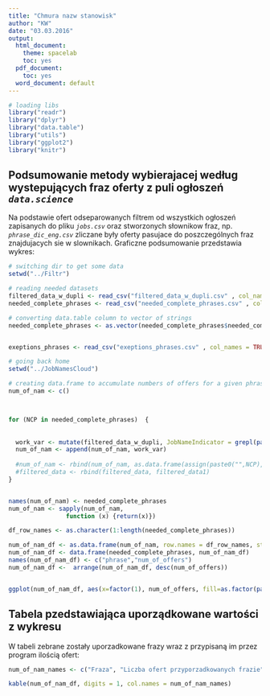 ---
title: "Chmura nazw stanowisk"
author: "KW"
date: "03.03.2016"
output:
  html_document:
    theme: spacelab
    toc: yes
  pdf_document:
    toc: yes
  word_document: default
---


```{r message = FALSE, echo = FALSE}
# loading libs
library("readr")
library("dplyr")
library("data.table")
library("utils")
library("ggplot2")
library("knitr")
```

## Podsumowanie metody wybierajacej według wystepujących fraz oferty z puli ogłoszeń *`data.science`*

Na podstawie ofert odseparowanych filtrem od wszystkich ogłoszeń zapisanych do pliku *`jobs.csv`* oraz stworzonych słownikow fraz, np. *`phrase_dic_eng.csv`* zliczane były oferty pasujace do poszczególnych fraz znajdujacych sie w slownikach. Graficzne podsumowanie przedstawia wykres: 


```{r echo = FALSE}
# switching dir to get some data
setwd("../Filtr")

# reading needed datasets
filtered_data_w_dupli <- read_csv("filtered_data_w_dupli.csv" , col_names = TRUE)
needed_complete_phrases <- read_csv("needed_complete_phrases.csv" , col_names = TRUE)

# converting data.table column to vector of strings
needed_complete_phrases <- as.vector(needed_complete_phrases$needed_complete_phrases)


exeptions_phrases <- read_csv("exeptions_phrases.csv" , col_names = TRUE)

# going back home
setwd("../JobNamesCloud")

# creating data.frame to accumulate numbers of offers for a given phrase
num_of_nam <- c()



for (NCP in needed_complete_phrases)  {
 
 
  work_var <- mutate(filtered_data_w_dupli, JobNameIndicator = grepl(paste0(".*",NCP,".*"), href) )%>% summarize(sum(JobNameIndicator))
  num_of_nam <- append(num_of_nam, work_var)
  
  #num_of_nam <- rbind(num_of_nam, as.data.frame(assign(paste0("",NCP), work_var)))
  #filtered_data <- rbind(filtered_data, filtered_data1)
}


names(num_of_nam) <- needed_complete_phrases
num_of_nam <- sapply(num_of_nam, 
                function (x) {return(x)})

df_row_names <- as.character(1:length(needed_complete_phrases))

num_of_nam_df <- as.data.frame(num_of_nam, row.names = df_row_names, stringsAsFactors = FALSE)
num_of_nam_df <- data.frame(needed_complete_phrases, num_of_nam_df)
names(num_of_nam_df) <- c("phrase","num_of_offers")
num_of_nam_df <-  arrange(num_of_nam_df, desc(num_of_offers))


ggplot(num_of_nam_df, aes(x=factor(1), num_of_offers, fill=as.factor(paste(phrase, num_of_offers, sep = " - ")))) + geom_bar(stat="identity", width=1) + ggtitle("Czestosc wystepowania poszukiwanej frazy")+coord_polar(theta = "y") + theme(legend.position="right", legend.title=element_blank(), plot.title = element_text(lineheight=3, face="bold", color="black", size=12)) + xlab("")+ylab("")
```

## Tabela pzedstawiająca uporządkowane wartości z wykresu

W tabeli zebrane zostały uporzadkowane frazy wraz z przypisaną im przez program ilością ofert:

```{r echo = FALSE}
num_of_nam_names <- c("Fraza", "Liczba ofert przyporzadkowanych frazie")

kable(num_of_nam_df, digits = 1, col.names = num_of_nam_names)

```





